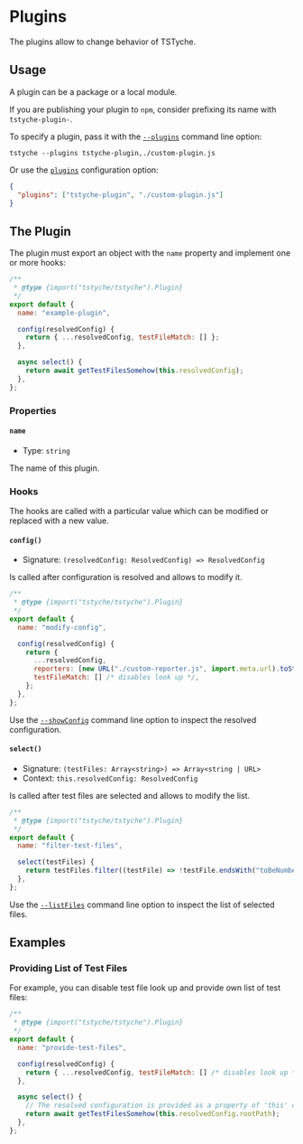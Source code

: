
# Plugins

The plugins allow to change behavior of TSTyche.

## Usage

A plugin can be a package or a local module.

<Tip>

If you are publishing your plugin to `npm`, consider prefixing its name with `tstyche-plugin-`.

</Tip>

To specify a plugin, pass it with the [`--plugins`](../reference/command-line.mdx#plugins) command line option:

```shell
tstyche --plugins tstyche-plugin,./custom-plugin.js
```

Or use the [`plugins`](../reference/config-file.mdx#plugins) configuration option:

```json
{
  "plugins": ["tstyche-plugin", "./custom-plugin.js"]
}
```

## The Plugin

The plugin must export an object with the `name` property and implement one or more hooks:

```js
/**
 * @type {import("tstyche/tstyche").Plugin}
 */
export default {
  name: "example-plugin",

  config(resolvedConfig) {
    return { ...resolvedConfig, testFileMatch: [] };
  },

  async select() {
    return await getTestFilesSomehow(this.resolvedConfig);
  },
};
```

### Properties

#### `name`

- Type: `string`

The name of this plugin.

### Hooks

The hooks are called with a particular value which can be modified or replaced with a new value.

#### `config()`

- Signature: `(resolvedConfig: ResolvedConfig) => ResolvedConfig`

Is called after configuration is resolved and allows to modify it.

```js
/**
 * @type {import("tstyche/tstyche").Plugin}
 */
export default {
  name: "modify-config",

  config(resolvedConfig) {
    return {
      ...resolvedConfig,
      reporters: [new URL("./custom-reporter.js", import.meta.url).toString()],
      testFileMatch: [] /* disables look up */,
    };
  },
};
```

<Tip>

Use the [`--showConfig`](../reference/command-line.mdx#show-config) command line option to inspect the resolved configuration.

</Tip>

#### `select()`

- Signature: `(testFiles: Array<string>) => Array<string | URL>`
- Context: `this.resolvedConfig: ResolvedConfig`

Is called after test files are selected and allows to modify the list.

```js
/**
 * @type {import("tstyche/tstyche").Plugin}
 */
export default {
  name: "filter-test-files",

  select(testFiles) {
    return testFiles.filter((testFile) => !testFile.endsWith("toBeNumber.test.ts"));
  },
};
```

<Tip>

Use the [`--listFiles`](../reference/command-line.mdx#list-files) command line option to inspect the list of selected files.

</Tip>

## Examples

### Providing List of Test Files

For example, you can disable test file look up and provide own list of test files:

```js
/**
 * @type {import("tstyche/tstyche").Plugin}
 */
export default {
  name: "provide-test-files",

  config(resolvedConfig) {
    return { ...resolvedConfig, testFileMatch: [] /* disables look up */ };
  },

  async select() {
    // The resolved configuration is provided as a property of 'this' context
    return await getTestFilesSomehow(this.resolvedConfig.rootPath);
  },
};
```
